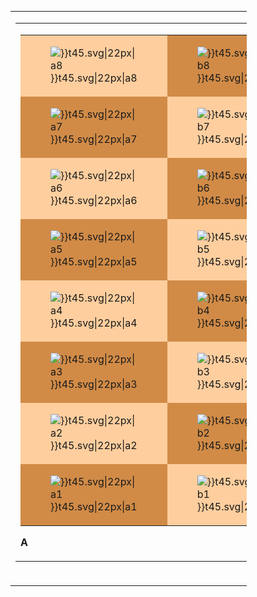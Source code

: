 <div class="{{{1}}}" style="clear: {{{clear|none}}}; width: 384px; padding-top: 6px; padding-bottom: 10px">
<div style="width: 378px; text-align: center">{{{2}}}
{| style="border:1px solid #b0b0b0; background-color:#f9f9f9"
|-
|

{| cellpadding="2" cellspacing="2" style="border: 1px solid #b0b0b0"
| colspan=3 |

{| cellspacing="0" cellpadding="0" style="border: 1px solid #b0b0b0; background-color: #ffce9e"
|-
| style="background-color:#ffce9e;" | [[Image:chess_{{#if: true <!-- this trims whitespace --> | {{{3|}}} }}t45.svg|22px|a8]]
| style="background-color:#d18b47;" | [[Image:chess_{{#if:true|{{{4|}}}}}t45.svg|22px|b8]]
| style="background-color:#ffce9e;" | [[Image:chess_{{#if:true|{{{5|}}}}}t45.svg|22px|c8]]
| style="background-color:#d18b47;" | [[Image:chess_{{#if:true|{{{6|}}}}}t45.svg|22px|d8]]
| style="background-color:#ffce9e;" | [[Image:chess_{{#if:true|{{{7|}}}}}t45.svg|22px|e8]]
| style="background-color:#d18b47;" | [[Image:chess_{{#if:true|{{{8|}}}}}t45.svg|22px|f8]]
| style="background-color:#ffce9e;" | [[Image:chess_{{#if:true|{{{9|}}}}}t45.svg|22px|g8]]
| style="background-color:#d18b47;" | [[Image:chess_{{#if:true|{{{10|}}}}}t45.svg|22px|h8]]
|-
| style="background-color:#d18b47;" | [[Image:chess_{{#if:true|{{{11|}}}}}t45.svg|22px|a7]]
| style="background-color:#ffce9e;" | [[Image:chess_{{#if:true|{{{12|}}}}}t45.svg|22px|b7]]
| style="background-color:#d18b47;" | [[Image:chess_{{#if:true|{{{13|}}}}}t45.svg|22px|c7]]
| style="background-color:#ffce9e;" | [[Image:chess_{{#if:true|{{{14|}}}}}t45.svg|22px|d7]]
| style="background-color:#d18b47;" | [[Image:chess_{{#if:true|{{{15|}}}}}t45.svg|22px|e7]]
| style="background-color:#ffce9e;" | [[Image:chess_{{#if:true|{{{16|}}}}}t45.svg|22px|f7]]
| style="background-color:#d18b47;" | [[Image:chess_{{#if:true|{{{17|}}}}}t45.svg|22px|g7]]
| style="background-color:#ffce9e;" | [[Image:chess_{{#if:true|{{{18|}}}}}t45.svg|22px|h7]]
|-
| style="background-color:#ffce9e;" | [[Image:chess_{{#if:true|{{{19|}}}}}t45.svg|22px|a6]]
| style="background-color:#d18b47;" | [[Image:chess_{{#if:true|{{{20|}}}}}t45.svg|22px|b6]]
| style="background-color:#ffce9e;" | [[Image:chess_{{#if:true|{{{21|}}}}}t45.svg|22px|c6]]
| style="background-color:#d18b47;" | [[Image:chess_{{#if:true|{{{22|}}}}}t45.svg|22px|d6]]
| style="background-color:#ffce9e;" | [[Image:chess_{{#if:true|{{{23|}}}}}t45.svg|22px|e6]]
| style="background-color:#d18b47;" | [[Image:chess_{{#if:true|{{{24|}}}}}t45.svg|22px|f6]]
| style="background-color:#ffce9e;" | [[Image:chess_{{#if:true|{{{25|}}}}}t45.svg|22px|g6]]
| style="background-color:#d18b47;" | [[Image:chess_{{#if:true|{{{26|}}}}}t45.svg|22px|h6]]
|-
| style="background-color:#d18b47;" | [[Image:chess_{{#if:true|{{{27|}}}}}t45.svg|22px|a5]]
| style="background-color:#ffce9e;" | [[Image:chess_{{#if:true|{{{28|}}}}}t45.svg|22px|b5]]
| style="background-color:#d18b47;" | [[Image:chess_{{#if:true|{{{29|}}}}}t45.svg|22px|c5]]
| style="background-color:#ffce9e;" | [[Image:chess_{{#if:true|{{{30|}}}}}t45.svg|22px|d5]]
| style="background-color:#d18b47;" | [[Image:chess_{{#if:true|{{{31|}}}}}t45.svg|22px|e5]]
| style="background-color:#ffce9e;" | [[Image:chess_{{#if:true|{{{32|}}}}}t45.svg|22px|f5]]
| style="background-color:#d18b47;" | [[Image:chess_{{#if:true|{{{33|}}}}}t45.svg|22px|g5]]
| style="background-color:#ffce9e;" | [[Image:chess_{{#if:true|{{{34|}}}}}t45.svg|22px|h5]]
|-
| style="background-color:#ffce9e;" | [[Image:chess_{{#if:true|{{{35|}}}}}t45.svg|22px|a4]]
| style="background-color:#d18b47;" | [[Image:chess_{{#if:true|{{{36|}}}}}t45.svg|22px|b4]]
| style="background-color:#ffce9e;" | [[Image:chess_{{#if:true|{{{37|}}}}}t45.svg|22px|c4]]
| style="background-color:#d18b47;" | [[Image:chess_{{#if:true|{{{38|}}}}}t45.svg|22px|d4]]
| style="background-color:#ffce9e;" | [[Image:chess_{{#if:true|{{{39|}}}}}t45.svg|22px|e4]]
| style="background-color:#d18b47;" | [[Image:chess_{{#if:true|{{{40|}}}}}t45.svg|22px|f4]]
| style="background-color:#ffce9e;" | [[Image:chess_{{#if:true|{{{41|}}}}}t45.svg|22px|g4]]
| style="background-color:#d18b47;" | [[Image:chess_{{#if:true|{{{42|}}}}}t45.svg|22px|h4]]
|-
| style="background-color:#d18b47;" | [[Image:chess_{{#if:true|{{{43|}}}}}t45.svg|22px|a3]]
| style="background-color:#ffce9e;" | [[Image:chess_{{#if:true|{{{44|}}}}}t45.svg|22px|b3]]
| style="background-color:#d18b47;" | [[Image:chess_{{#if:true|{{{45|}}}}}t45.svg|22px|c3]]
| style="background-color:#ffce9e;" | [[Image:chess_{{#if:true|{{{46|}}}}}t45.svg|22px|d3]]
| style="background-color:#d18b47;" | [[Image:chess_{{#if:true|{{{47|}}}}}t45.svg|22px|e3]]
| style="background-color:#ffce9e;" | [[Image:chess_{{#if:true|{{{48|}}}}}t45.svg|22px|f3]]
| style="background-color:#d18b47;" | [[Image:chess_{{#if:true|{{{49|}}}}}t45.svg|22px|g3]]
| style="background-color:#ffce9e;" | [[Image:chess_{{#if:true|{{{50|}}}}}t45.svg|22px|h3]]
|-
| style="background-color:#ffce9e;" | [[Image:chess_{{#if:true|{{{51|}}}}}t45.svg|22px|a2]]
| style="background-color:#d18b47;" | [[Image:chess_{{#if:true|{{{52|}}}}}t45.svg|22px|b2]]
| style="background-color:#ffce9e;" | [[Image:chess_{{#if:true|{{{53|}}}}}t45.svg|22px|c2]]
| style="background-color:#d18b47;" | [[Image:chess_{{#if:true|{{{54|}}}}}t45.svg|22px|d2]]
| style="background-color:#ffce9e;" | [[Image:chess_{{#if:true|{{{55|}}}}}t45.svg|22px|e2]]
| style="background-color:#d18b47;" | [[Image:chess_{{#if:true|{{{56|}}}}}t45.svg|22px|f2]]
| style="background-color:#ffce9e;" | [[Image:chess_{{#if:true|{{{57|}}}}}t45.svg|22px|g2]]
| style="background-color:#d18b47;" | [[Image:chess_{{#if:true|{{{58|}}}}}t45.svg|22px|h2]]
|-
| style="background-color:#d18b47;" | [[Image:chess_{{#if:true|{{{59|}}}}}t45.svg|22px|a1]]
| style="background-color:#ffce9e;" | [[Image:chess_{{#if:true|{{{60|}}}}}t45.svg|22px|b1]]
| style="background-color:#d18b47;" | [[Image:chess_{{#if:true|{{{61|}}}}}t45.svg|22px|c1]]
| style="background-color:#ffce9e;" | [[Image:chess_{{#if:true|{{{62|}}}}}t45.svg|22px|d1]]
| style="background-color:#d18b47;" | [[Image:chess_{{#if:true|{{{63|}}}}}t45.svg|22px|e1]]
| style="background-color:#ffce9e;" | [[Image:chess_{{#if:true|{{{64|}}}}}t45.svg|22px|f1]]
| style="background-color:#d18b47;" | [[Image:chess_{{#if:true|{{{65|}}}}}t45.svg|22px|g1]]
| style="background-color:#ffce9e;" | [[Image:chess_{{#if:true|{{{66|}}}}}t45.svg|22px|h1]]
|} '''A'''
|
{| cellspacing="0" cellpadding="0" style="border: 1px solid #b0b0b0; background-color: #ffce9e"
|-
| style="background-color:#ffce9e;" | [[Image:chess_{{#if:true|{{{67|}}}}}t45.svg|22px|a8]]
| style="background-color:#d18b47;" | [[Image:chess_{{#if:true|{{{68|}}}}}t45.svg|22px|b8]]
| style="background-color:#ffce9e;" | [[Image:chess_{{#if:true|{{{69|}}}}}t45.svg|22px|c8]]
| style="background-color:#d18b47;" | [[Image:chess_{{#if:true|{{{70|}}}}}t45.svg|22px|d8]]
| style="background-color:#ffce9e;" | [[Image:chess_{{#if:true|{{{71|}}}}}t45.svg|22px|e8]]
| style="background-color:#d18b47;" | [[Image:chess_{{#if:true|{{{72|}}}}}t45.svg|22px|f8]]
| style="background-color:#ffce9e;" | [[Image:chess_{{#if:true|{{{73|}}}}}t45.svg|22px|g8]]
| style="background-color:#d18b47;" | [[Image:chess_{{#if:true|{{{74|}}}}}t45.svg|22px|h8]]
|-
| style="background-color:#d18b47;" | [[Image:chess_{{#if:true|{{{75|}}}}}t45.svg|22px|a7]]
| style="background-color:#ffce9e;" | [[Image:chess_{{#if:true|{{{76|}}}}}t45.svg|22px|b7]]
| style="background-color:#d18b47;" | [[Image:chess_{{#if:true|{{{77|}}}}}t45.svg|22px|c7]]
| style="background-color:#ffce9e;" | [[Image:chess_{{#if:true|{{{78|}}}}}t45.svg|22px|d7]]
| style="background-color:#d18b47;" | [[Image:chess_{{#if:true|{{{79|}}}}}t45.svg|22px|e7]]
| style="background-color:#ffce9e;" | [[Image:chess_{{#if:true|{{{80|}}}}}t45.svg|22px|f7]]
| style="background-color:#d18b47;" | [[Image:chess_{{#if:true|{{{81|}}}}}t45.svg|22px|g7]]
| style="background-color:#ffce9e;" | [[Image:chess_{{#if:true|{{{82|}}}}}t45.svg|22px|h7]]
|-
| style="background-color:#ffce9e;" | [[Image:chess_{{#if:true|{{{83|}}}}}t45.svg|22px|a6]]
| style="background-color:#d18b47;" | [[Image:chess_{{#if:true|{{{84|}}}}}t45.svg|22px|b6]]
| style="background-color:#ffce9e;" | [[Image:chess_{{#if:true|{{{85|}}}}}t45.svg|22px|c6]]
| style="background-color:#d18b47;" | [[Image:chess_{{#if:true|{{{86|}}}}}t45.svg|22px|d6]]
| style="background-color:#ffce9e;" | [[Image:chess_{{#if:true|{{{87|}}}}}t45.svg|22px|e6]]
| style="background-color:#d18b47;" | [[Image:chess_{{#if:true|{{{88|}}}}}t45.svg|22px|f6]]
| style="background-color:#ffce9e;" | [[Image:chess_{{#if:true|{{{89|}}}}}t45.svg|22px|g6]]
| style="background-color:#d18b47;" | [[Image:chess_{{#if:true|{{{90|}}}}}t45.svg|22px|h6]]
|-
| style="background-color:#d18b47;" | [[Image:chess_{{#if:true|{{{91|}}}}}t45.svg|22px|a5]]
| style="background-color:#ffce9e;" | [[Image:chess_{{#if:true|{{{92|}}}}}t45.svg|22px|b5]]
| style="background-color:#d18b47;" | [[Image:chess_{{#if:true|{{{93|}}}}}t45.svg|22px|c5]]
| style="background-color:#ffce9e;" | [[Image:chess_{{#if:true|{{{94|}}}}}t45.svg|22px|d5]]
| style="background-color:#d18b47;" | [[Image:chess_{{#if:true|{{{95|}}}}}t45.svg|22px|e5]]
| style="background-color:#ffce9e;" | [[Image:chess_{{#if:true|{{{96|}}}}}t45.svg|22px|f5]]
| style="background-color:#d18b47;" | [[Image:chess_{{#if:true|{{{97|}}}}}t45.svg|22px|g5]]
| style="background-color:#ffce9e;" | [[Image:chess_{{#if:true|{{{98|}}}}}t45.svg|22px|h5]]
|-
| style="background-color:#ffce9e;" | [[Image:chess_{{#if:true|{{{99|}}}}}t45.svg|22px|a4]]
| style="background-color:#d18b47;" | [[Image:chess_{{#if:true|{{{100|}}}}}t45.svg|22px|b4]]
| style="background-color:#ffce9e;" | [[Image:chess_{{#if:true|{{{101|}}}}}t45.svg|22px|c4]]
| style="background-color:#d18b47;" | [[Image:chess_{{#if:true|{{{102|}}}}}t45.svg|22px|d4]]
| style="background-color:#ffce9e;" | [[Image:chess_{{#if:true|{{{103|}}}}}t45.svg|22px|e4]]
| style="background-color:#d18b47;" | [[Image:chess_{{#if:true|{{{104|}}}}}t45.svg|22px|f4]]
| style="background-color:#ffce9e;" | [[Image:chess_{{#if:true|{{{105|}}}}}t45.svg|22px|g4]]
| style="background-color:#d18b47;" | [[Image:chess_{{#if:true|{{{106|}}}}}t45.svg|22px|h4]]
|-
| style="background-color:#d18b47;" | [[Image:chess_{{#if:true|{{{107|}}}}}t45.svg|22px|a3]]
| style="background-color:#ffce9e;" | [[Image:chess_{{#if:true|{{{108|}}}}}t45.svg|22px|b3]]
| style="background-color:#d18b47;" | [[Image:chess_{{#if:true|{{{109|}}}}}t45.svg|22px|c3]]
| style="background-color:#ffce9e;" | [[Image:chess_{{#if:true|{{{110|}}}}}t45.svg|22px|d3]]
| style="background-color:#d18b47;" | [[Image:chess_{{#if:true|{{{111|}}}}}t45.svg|22px|e3]]
| style="background-color:#ffce9e;" | [[Image:chess_{{#if:true|{{{112|}}}}}t45.svg|22px|f3]]
| style="background-color:#d18b47;" | [[Image:chess_{{#if:true|{{{113|}}}}}t45.svg|22px|g3]]
| style="background-color:#ffce9e;" | [[Image:chess_{{#if:true|{{{114|}}}}}t45.svg|22px|h3]]
|-
| style="background-color:#ffce9e;" | [[Image:chess_{{#if:true|{{{115|}}}}}t45.svg|22px|a2]]
| style="background-color:#d18b47;" | [[Image:chess_{{#if:true|{{{116|}}}}}t45.svg|22px|b2]]
| style="background-color:#ffce9e;" | [[Image:chess_{{#if:true|{{{117|}}}}}t45.svg|22px|c2]]
| style="background-color:#d18b47;" | [[Image:chess_{{#if:true|{{{118|}}}}}t45.svg|22px|d2]]
| style="background-color:#ffce9e;" | [[Image:chess_{{#if:true|{{{119|}}}}}t45.svg|22px|e2]]
| style="background-color:#d18b47;" | [[Image:chess_{{#if:true|{{{120|}}}}}t45.svg|22px|f2]]
| style="background-color:#ffce9e;" | [[Image:chess_{{#if:true|{{{121|}}}}}t45.svg|22px|g2]]
| style="background-color:#d18b47;" | [[Image:chess_{{#if:true|{{{122|}}}}}t45.svg|22px|h2]]
|-
| style="background-color:#d18b47;" | [[Image:chess_{{#if:true|{{{123|}}}}}t45.svg|22px|a1]]
| style="background-color:#ffce9e;" | [[Image:chess_{{#if:true|{{{124|}}}}}t45.svg|22px|b1]]
| style="background-color:#d18b47;" | [[Image:chess_{{#if:true|{{{125|}}}}}t45.svg|22px|c1]]
| style="background-color:#ffce9e;" | [[Image:chess_{{#if:true|{{{126|}}}}}t45.svg|22px|d1]]
| style="background-color:#d18b47;" | [[Image:chess_{{#if:true|{{{127|}}}}}t45.svg|22px|e1]]
| style="background-color:#ffce9e;" | [[Image:chess_{{#if:true|{{{128|}}}}}t45.svg|22px|f1]]
| style="background-color:#d18b47;" | [[Image:chess_{{#if:true|{{{129|}}}}}t45.svg|22px|g1]]
| style="background-color:#ffce9e;" | [[Image:chess_{{#if:true|{{{130|}}}}}t45.svg|22px|h1]]
|} '''B'''
|}
|-
| style="line-height: 1.4; text-align: left; font-size: 90%; padding: 2px" | {{{131}}}
|}
</div>
</div><noinclude>
{{Documentation|Template:Chess_diagram/doc}}
[[Category:國際象棋模板|{{PAGENAME}}]]
</noinclude>